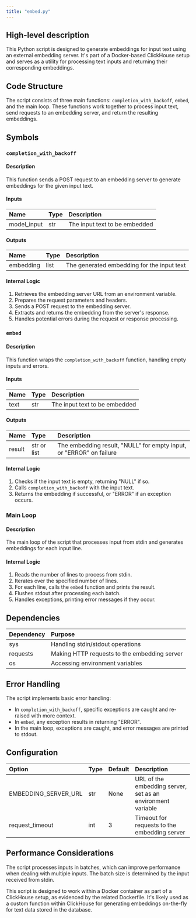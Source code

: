 ```yaml
---
title: "embed.py"
---
```


## High-level description
This Python script is designed to generate embeddings for input text using an external embedding server. It's part of a Docker-based ClickHouse setup and serves as a utility for processing text inputs and returning their corresponding embeddings.

## Code Structure
The script consists of three main functions: `completion_with_backoff`, `embed`, and the main loop. These functions work together to process input text, send requests to an embedding server, and return the resulting embeddings.

## Symbols

### `completion_with_backoff`
#### Description
This function sends a POST request to an embedding server to generate embeddings for the given input text.

#### Inputs
| Name | Type | Description |
|:-----|:-----|:------------|
| model_input | str | The input text to be embedded |

#### Outputs
| Name | Type | Description |
|:-----|:-----|:------------|
| embedding | list | The generated embedding for the input text |

#### Internal Logic
1. Retrieves the embedding server URL from an environment variable.
2. Prepares the request parameters and headers.
3. Sends a POST request to the embedding server.
4. Extracts and returns the embedding from the server's response.
5. Handles potential errors during the request or response processing.

### `embed`
#### Description
This function wraps the `completion_with_backoff` function, handling empty inputs and errors.

#### Inputs
| Name | Type | Description |
|:-----|:-----|:------------|
| text | str | The input text to be embedded |

#### Outputs
| Name | Type | Description |
|:-----|:-----|:------------|
| result | str or list | The embedding result, "NULL" for empty input, or "ERROR" on failure |

#### Internal Logic
1. Checks if the input text is empty, returning "NULL" if so.
2. Calls `completion_with_backoff` with the input text.
3. Returns the embedding if successful, or "ERROR" if an exception occurs.

### Main Loop
#### Description
The main loop of the script that processes input from stdin and generates embeddings for each input line.

#### Internal Logic
1. Reads the number of lines to process from stdin.
2. Iterates over the specified number of lines.
3. For each line, calls the `embed` function and prints the result.
4. Flushes stdout after processing each batch.
5. Handles exceptions, printing error messages if they occur.

## Dependencies
| Dependency | Purpose |
|:-----------|:--------|
| sys | Handling stdin/stdout operations |
| requests | Making HTTP requests to the embedding server |
| os | Accessing environment variables |

## Error Handling
The script implements basic error handling:
- In `completion_with_backoff`, specific exceptions are caught and re-raised with more context.
- In `embed`, any exception results in returning "ERROR".
- In the main loop, exceptions are caught, and error messages are printed to stdout.

## Configuration
| Option | Type | Default | Description |
|:-------|:-----|:--------|:------------|
| EMBEDDING_SERVER_URL | str | None | URL of the embedding server, set as an environment variable |
| request_timeout | int | 3 | Timeout for requests to the embedding server |

## Performance Considerations
The script processes inputs in batches, which can improve performance when dealing with multiple inputs. The batch size is determined by the input received from stdin.

This script is designed to work within a Docker container as part of a ClickHouse setup, as evidenced by the related Dockerfile. It's likely used as a custom function within ClickHouse for generating embeddings on-the-fly for text data stored in the database.